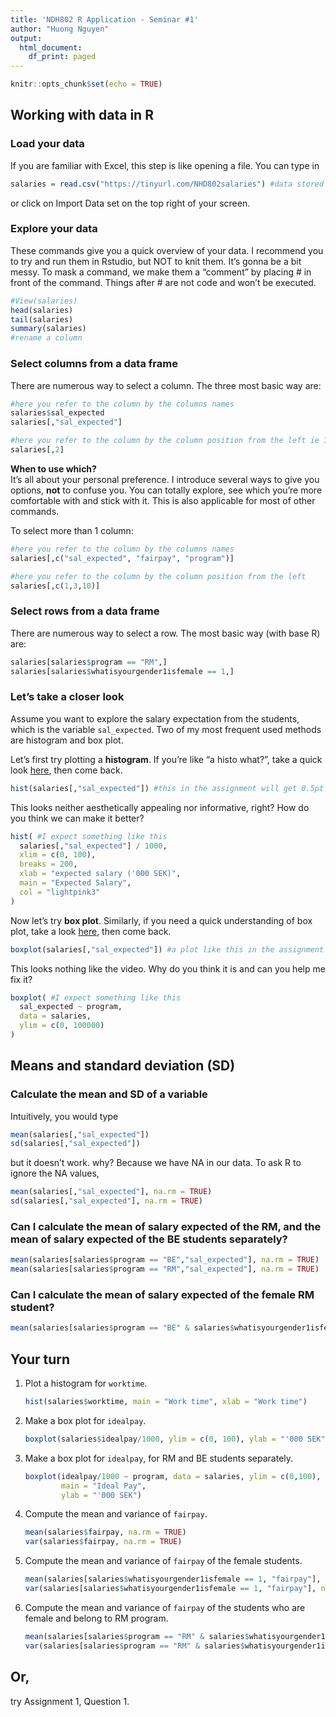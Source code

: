 ```yaml
---
title: 'NDH802 R Application - Seminar #1'
author: "Huong Nguyen"
output:
  html_document:
    df_print: paged
---
```


```r
knitr::opts_chunk$set(echo = TRUE)
```

## Working with data in R

### Load your data

If you are familiar with Excel, this step is like opening a file. You can type in

```r
salaries = read.csv("https://tinyurl.com/NHD802salaries") #data stored on cloud
```

or click on Import Data set on the top right of your screen.

### Explore your data

These commands give you a quick overview of your data. I recommend you to try and run them in Rstudio, but NOT to knit them. It's gonna be a bit messy. To mask a command, we make them a "comment" by placing \# in front of the command. Things after \# are not code and won't be executed.

```r
#View(salaries) 
head(salaries)
tail(salaries)
summary(salaries)
#rename a column
```

### Select columns from a data frame

There are numerous way to select a column. The three most basic way are:

```r
#here you refer to the column by the columns names
salaries$sal_expected
salaries[,"sal_expected"]

#here you refer to the column by the column position from the left ie 1 is the first column from the left
salaries[,2] 
```

**When to use which?**\
It's all about your personal preference. I introduce several ways to give you options, **not** to confuse you. You can totally explore, see which you're more comfortable with and stick with it. This is also applicable for most of other commands.

To select more than 1 column:

```r
#here you refer to the column by the columns names
salaries[,c("sal_expected", "fairpay", "program")]

#here you refer to the column by the column position from the left
salaries[,c(1,3,10)]  
```

### Select rows from a data frame

There are numerous way to select a row. The most basic way (with base R) are:

```r
salaries[salaries$program == "RM",]
salaries[salaries$whatisyourgender1isfemale == 1,]
```

### Let's take a closer look

Assume you want to explore the salary expectation from the students, which is the variable `sal_expected`. Two of my most frequent used methods are histogram and box plot.

Let's first try plotting a **histogram**. If you're like "a histo what?", take a quick look [here](https://www.youtube.com/watch?v=qBigTkBLU6g), then come back.

```r
hist(salaries[,"sal_expected"]) #this in the assignment will get 0.5pt
```

This looks neither aesthetically appealing nor informative, right? How do you think we can make it better?

```r
hist( #I expect something like this
  salaries[,"sal_expected"] / 1000,
  xlim = c(0, 100),
  breaks = 200,
  xlab = "expected salary ('000 SEK)",
  main = "Expected Salary",
  col = "lightpink3"
)
```

Now let's try **box plot**. Similarly, if you need a quick understanding of box plot, take a look [here](https://www.youtube.com/watch?v=7UK2DK7rblw), then come back.

```r
boxplot(salaries[,"sal_expected"]) #a plot like this in the assignment will get 0.5pt
```

This looks nothing like the video. Why do you think it is and can you help me fix it?

```r
boxplot( #I expect something like this
  sal_expected ~ program,
  data = salaries,
  ylim = c(0, 100000)
)
```

## Means and standard deviation (SD)

### Calculate the mean and SD of a variable

Intuitively, you would type

```r
mean(salaries[,"sal_expected"])
sd(salaries[,"sal_expected"])
```

but it doesn't work. why? Because we have NA in our data. To ask R to ignore the NA values,

```r
mean(salaries[,"sal_expected"], na.rm = TRUE)
sd(salaries[,"sal_expected"], na.rm = TRUE)
```

### Can I calculate the mean of salary expected of the RM, and the mean of salary expected of the BE students separately?

```r
mean(salaries[salaries$program == "BE","sal_expected"], na.rm = TRUE)
mean(salaries[salaries$program == "RM","sal_expected"], na.rm = TRUE)
```

### Can I calculate the mean of salary expected of the female RM student?

```r
mean(salaries[salaries$program == "BE" & salaries$whatisyourgender1isfemale == "1", "sal_expected"], na.rm = TRUE)
```

## Your turn

(1) Plot a histogram for `worktime`.

    ```r
    hist(salaries$worktime, main = "Work time", xlab = "Work time")
    ```

(2) Make a box plot for `idealpay`.

    ```r
    boxplot(salaries$idealpay/1000, ylim = c(0, 100), ylab = "'000 SEK", main = "Ideal Pay")
    ```

(3) Make a box plot for `idealpay`, for RM and BE students separately.

    ```r
    boxplot(idealpay/1000 ~ program, data = salaries, ylim = c(0,100),
            main = "Ideal Pay",
            ylab = "'000 SEK")
    ```

(4) Compute the mean and variance of `fairpay`.

    ```r
    mean(salaries$fairpay, na.rm = TRUE)
    var(salaries$fairpay, na.rm = TRUE)
    ```

(5) Compute the mean and variance of `fairpay` of the female students.

    ```r
    mean(salaries[salaries$whatisyourgender1isfemale == 1, "fairpay"], na.rm = TRUE)
    var(salaries[salaries$whatisyourgender1isfemale == 1, "fairpay"], na.rm = TRUE)
    ```

(6) Compute the mean and variance of `fairpay` of the students who are female and belong to RM program.

    ```r
    mean(salaries[salaries$program == "RM" & salaries$whatisyourgender1isfemale == 1, "fairpay"], na.rm = TRUE)
    var(salaries[salaries$program == "RM" & salaries$whatisyourgender1isfemale == 1, "fairpay"], na.rm = TRUE)
    ```

## Or,

try Assignment 1, Question 1.
